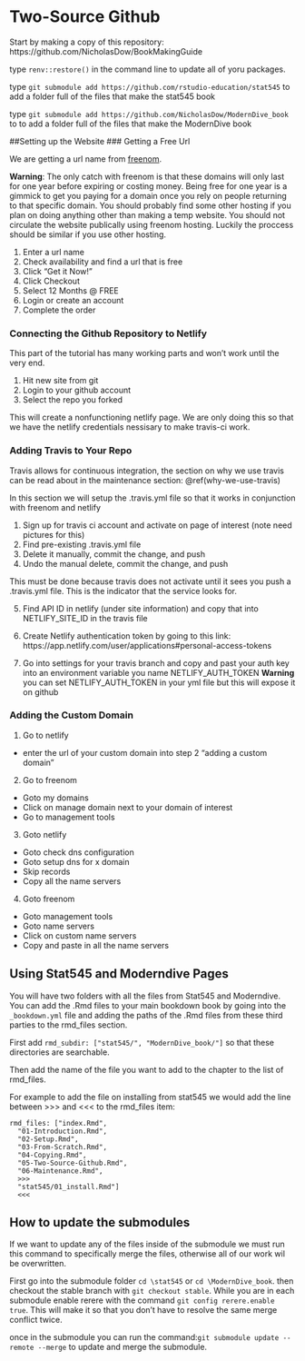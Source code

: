 # Two-Source Github

Start by making a copy of this repository: https://github.com/NicholasDow/BookMakingGuide

type `renv::restore()` in the command line to update all of yoru packages.

type `git submodule add https://github.com/rstudio-education/stat545`
to add a folder full of the files that make the stat545 book


type `git submodule add https://github.com/NicholasDow/ModernDive_book` to 
to add a folder full of the files that make the ModernDive book

<!-- When ever you want to update type `git submodule foreach git pull origin master` see this stackoverflow [post](https://stackoverflow.com/questions/5828324/update-git-submodule-to-latest-commit-on-origin) -->

<!-- Then make a fork of MD and Stat545 -->

<!-- within those two respective repositories -->
<!-- run the command `git remote upstream <url>` -->
<!-- I use -->
<!-- `git remote add upstream https://github.com/moderndive/ModernDive_book` in the MD repo and -->
<!-- `git remote add upstream https://github.com/rstudio-education/stat545` in the stat545 repo   -->



<!-- every time you want to update the files from these repositories with material that the authors of these books may have wanted to add you will -->
<!-- 1. `git fetch upstream` which will update the repository -->
<!-- 2. `git checkout master` which will put your head on the master branch -->
<!-- 3. `git merge upstream/master` which will merge the master branch of your upstream into your current master branch -->
<!-- 4. `git push origin master` to finalize changes after a merge -->
<!-- You can update this remote repostiory  -->
##Setting up the Website
### Getting a Free Url

We are getting a url name from [freenom](https://www.freenom.com/). 

**Warning**: The only catch with freenom is that these domains will only last for one year before expiring or costing money. Being free for one year is a gimmick to get you paying for a domain once you rely on people returning to that specific domain. You should probably find some other hosting if you plan on doing anything other than making a temp website. You should not circulate the website publically using freenom hosting. Luckily the proccess should be similar if you use other hosting.

1. Enter a url name
2. Check availability and find a url that is free
3. Click “Get it Now!”
4. Click Checkout
5. Select 12 Months @ FREE
6. Login or create an account
7. Complete the order

### Connecting the Github Repository to Netlify
This part of the tutorial has many working parts and won't work until the very end.

1. Hit new site from git
2. Login to your github account
3. Select the repo you forked

This will create a nonfunctioning netlify page. We are only doing this so that we have the netlify credentials nessisary to make travis-ci work.

### Adding Travis to Your Repo

Travis allows for continuous integration, the section on why we use travis can be read about in the maintenance section: \@ref(why-we-use-travis)

In this section we will setup the .travis.yml file so that it works in conjunction with freenom and netlify

1. Sign up for travis ci account and activate on page of interest (note need pictures for this)
2. Find pre-existing .travis.yml file
3. Delete it manually, commit the change, and push  
4. Undo the manual delete, commit the change, and push

This must be done because travis does not activate until it sees you push a .travis.yml file. This is the indicator that the service looks for. 

5. Find API ID in netlify (under site information) and copy that into NETLIFY_SITE_ID in the travis file

6. Create Netlify authentication token by going to this link: https://app.netlify.com/user/applications#personal-access-tokens 

7. Go into settings for your travis branch and copy and past your auth key into an environment variable you name NETLIFY_AUTH_TOKEN
**Warning** you can set NETLIFY_AUTH_TOKEN in your yml file but this will expose it on github

### Adding the Custom Domain

1. Go to netlify 
  - enter the url of your custom domain into step 2 “adding a custom domain”
2. Go to freenom
  - Goto my domains
  - Click on manage domain next to your domain of interest
  - Go to management tools
3. Goto netlify
  - Goto check dns configuration
  - Goto setup dns for x domain
  - Skip records
  - Copy all the name servers
4. Goto freenom
  - Goto management tools 
  - Goto name servers
  - Click on custom name servers
  - Copy and paste in all the name servers
  
## Using Stat545 and Moderndive Pages
You will have two folders with all the files from Stat545 and Moderndive. You can add the .Rmd files to your main bookdown book by going into the `_bookdown.yml` file and adding the paths of the .Rmd files from these third parties to the rmd_files section. 

First add `rmd_subdir: ["stat545/", "ModernDive_book/"]` so that these directories are searchable. 

Then add the name of the file you want to add to the chapter to the list of rmd_files.

For example to add the file on installing from stat545 we would add the line between >>> and <<< to the rmd_files item:

```
rmd_files: ["index.Rmd", 
  "01-Introduction.Rmd", 
  "02-Setup.Rmd", 
  "03-From-Scratch.Rmd",
  "04-Copying.Rmd",
  "05-Two-Source-Github.Rmd",
  "06-Maintenance.Rmd",
  >>>
  "stat545/01_install.Rmd"]
  <<<
```

## How to update the submodules
If we want to update any of the files inside of the submodule we must run this command to specifically merge the files, otherwise all of our work wil be overwritten.

First go into the submodule folder `cd \stat545` or `cd \ModernDive_book`. then checkout the stable branch with `git checkout stable`. While you are in each submodule enable rerere with the command `git config rerere.enable true`. This will make it so that you don't have to resolve the same merge conflict twice.

once in the submodule you can run the command:`git submodule update --remote --merge` to update and merge the submodule.



